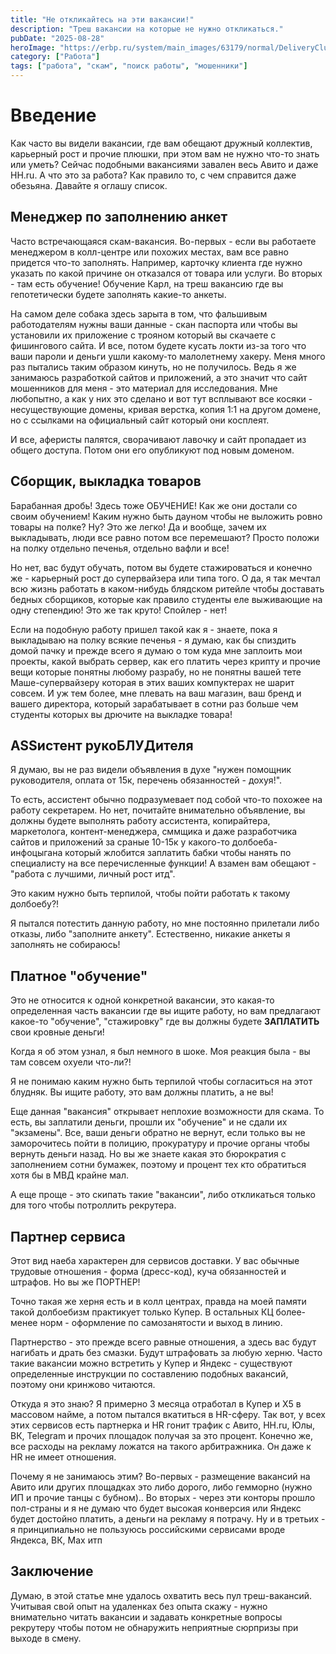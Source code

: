 ```yaml
---
title: "Не откликайтесь на эти вакансии!"
description: "Треш вакансии на которые не нужно откликаться."
pubDate: "2025-08-28"
heroImage: "https://erbp.ru/system/main_images/63179/normal/DeliveryClub-arseny-averyanov-byrkVEVf6jw-unsplash.jpg?1667900536"
category: ["Работа"]
tags: ["работа", "скам", "поиск работы", "мошенники"]
---
```


# Введение

Как часто вы видели вакансии, где вам обещают дружный коллектив, карьерный рост и прочие плюшки, при этом вам не нужно что-то знать или уметь? Сейчас подобными вакансиями завален весь Авито и даже HH.ru. А что это за работа? Как правило то, с чем справится даже обезьяна. Давайте я оглашу список.

## Менеджер по заполнению анкет

Часто встречающаяся скам-вакансия. Во-первых - если вы работаете менеджером в колл-центре или похожих местах, вам все равно придется что-то заполнять. Например, карточку клиента где нужно указать по какой причине он отказался от товара или услуги. Во вторых - там есть обучение! Обучение Карл, на треш вакансию где вы гепотетически будете заполнять какие-то анкеты.

На самом деле собака здесь зарыта в том, что фальшивым работодателям нужны ваши данные - скан паспорта или чтобы вы установили их приложение с трояном который вы скачаете с фишингового сайта. И все, потом будете кусать локти из-за того что ваши пароли и деньги ушли какому-то малолетнему хакеру. Меня много раз пытались таким образом кинуть, но не получилось. Ведь я же занимаюсь разработкой сайтов и приложений, а это значит что сайт мошенников для меня - это материал для исследования. Мне любопытно, а как у них это сделано и вот тут всплывают все косяки - несуществующие домены, кривая верстка, копия 1:1 на другом домене, но с ссылками на официальный сайт который они косплеят.

И все, аферисты палятся, сворачивают лавочку и сайт пропадает из общего доступа. Потом они его опубликуют под новым доменом.

## Сборщик, выкладка товаров

Барабанная дробь! Здесь тоже ОБУЧЕНИЕ! Как же они достали со своим обучением! Каким нужно быть дауном чтобы не выложить ровно товары на полке? Ну? Это же легко! Да и вообще, зачем их выкладывать, люди все равно потом все перемешают? Просто положи на полку отдельно печенья, отдельно вафли и все!

Но нет, вас будут обучать, потом вы будете стажироваться и конечно же - карьерный рост до супервайзера или типа того. О да, я так мечтал всю жизнь работать в каком-нибудь блядском ритейле чтобы доставать бедных сборщиков, которые как правило студенты еле выживающие на одну степендию! Это же так круто! Спойлер - нет!

Если на подобную работу пришел такой как я - знаете, пока я выкладываю на полку всякие печенья - я думаю, как бы спиздить домой пачку и прежде всего я думаю о том куда мне заплоить мои проекты, какой выбрать сервер, как его платить через крипту и прочие вещи которые понятны любому разрабу, но не понятны вашей тете Маше-супервайзеру которая в этих ваших компуктерах не шарит совсем. И уж тем более, мне плевать на ваш магазин, ваш бренд и вашего директора, который зарабатывает в сотни раз больше чем студенты которых вы дрючите на выкладке товара!

## ASSистент рукоБЛУДителя

Я думаю, вы не раз видели объявления в духе "нужен помощник руководителя, оплата от 15к, перечень обязанностей - дохуя!".

То есть, ассистент обычно подразумевает под собой что-то похожее на работу секретарем. Но нет, почитайте внимательно объявление, вы должны будете выполнять работу ассистента, копирайтера, маркетолога, контент-менеджера, сммщика и даже разработчика сайтов и приложений за сраные 10-15к у какого-то долбоеба-инфоцыгана который жлобится заплатить бабки чтобы нанять по специалисту на все перечисленные функции! А взамен вам обещают - "работа с лучшими, личный рост итд".

Это каким нужно быть терпилой, чтобы пойти работать к такому долбоебу?!

Я пытался потестить данную работу, но мне постоянно прилетали либо отказы, либо "заполните анкету". Естественно, никакие анкеты я заполнять не собираюсь!

## Платное "обучение"

Это не относится к одной конкретной вакансии, это какая-то определенная часть вакансии где вы ищите работу, но вам предлагают какое-то "обучение", "стажировку" где вы должны будете **ЗАПЛАТИТЬ** свои кровные деньги!

Когда я об этом узнал, я был немного в шоке. Моя реакция была - вы там совсем охуели что-ли?!

Я не понимаю каким нужно быть терпилой чтобы согласиться на этот блудняк. Вы ищите работу, это вам должны платить, а не вы!

Еще данная "вакансия" открывает неплохие возможности для скама. То есть, вы заплатили деньги, прошли их "обучение" и не сдали их "экзамены". Все, ваши деньги обратно не вернут, если только вы не заморочитесь пойти в полицию, прокуратуру и прочие органы чтобы вернуть деньги назад. Но вы же знаете какая это бюрократия с заполнением сотни бумажек, поэтому и процент тех кто обратиться хотя бы в МВД крайне мал.

А еще проще - это скипать такие "вакансии", либо откликаться только для того чтобы потроллить рекрутера.

## Партнер сервиса

Этот вид наеба характерен для сервисов доставки. У вас обычные трудовые отношения - форма (дресс-код), куча обязанностей и штрафов. Но вы же ПОРТНЕР!

Точно такая же херня есть и в колл центрах, правда на моей памяти такой долбоебизм практикует только Купер. В остальных КЦ более-менее норм - оформление по самозанятости и выход в линию.

Партнерство - это прежде всего равные отношения, а здесь вас будут нагибать и драть без смазки. Будут штрафовать за любую херню. Часто такие вакансии можно встретить у Купер и Яндекс - существуют определенные инструкции по составлению подобных вакансий, поэтому они кринжово читаются.

Откуда я это знаю? Я примерно 3 месяца отработал в Купер и X5 в массовом найме, а потом пытался вкатиться в HR-сферу. Так вот, у всех этих сервисов есть партнерка и HR гонит трафик с Авито, HH.ru, Юлы, ВК, Telegram и прочих площадок получая за это процент. Конечно же, все расходы на рекламу ложатся на такого арбитражника. Он даже к HR не имеет отношения.

Почему я не занимаюсь этим? Во-первых - размещение вакансий на Авито или других площадках это либо дорого, либо гемморно (нужно ИП и прочие танцы с бубном).. Во вторых - через эти конторы прошло пол-страны и я не думаю что будет высокая конверсия или Яндекс будет достойно платить, а деньги на рекламу я потрачу. Ну и в третьих - я принципиально не пользуюсь российскими сервисами вроде Яндекса, ВК, Max итп

## Заключение

Думаю, в этой статье мне удалось охватить весь пул треш-вакансий. Учитывая свой опыт на удаленках без опыта скажу - нужно внимательно читать вакансии и задавать конкретные вопросы рекрутеру чтобы потом не обнаружить неприятные сюрпризы при выходе в смену.
